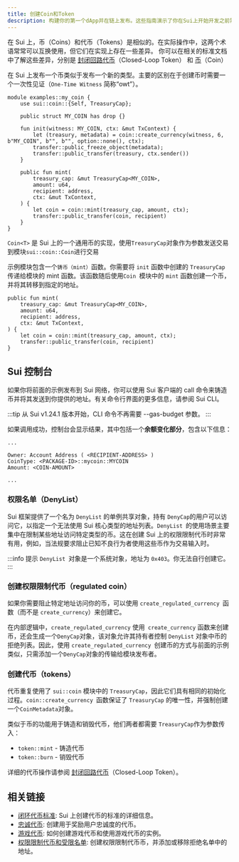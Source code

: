 ```yaml
---
title: 创建Coin和Token
description: 构建你的第一个dApp并在链上发布。这些指南演示了你在Sui上开始开发之前需要了解的基础知识。
---
```


在 Sui 上，币（Coins）和代币（Tokens）是相似的。在实际操作中，这两个术语常常可以互换使用，但它们在实现上存在一些差异。
你可以在相关的标准文档中了解这些差异，分别是 [封闭回路代币](https://docs.sui.io/standards/closed-loop-token)（Closed-Loop Token） 和 [币](https://docs.sui.io/standards/coin)（Coin）

在 Sui 上发布一个币类似于发布一个新的类型。主要的区别在于创建币时需要一个一次性见证（`One-Time Witness` 简称“owt”）。

```move
module examples::my_coin {
    use sui::coin::{Self, TreasuryCap};

    public struct MY_COIN has drop {}

    fun init(witness: MY_COIN, ctx: &mut TxContext) {
        let (treasury, metadata) = coin::create_currency(witness, 6, b"MY_COIN", b"", b"", option::none(), ctx);
        transfer::public_freeze_object(metadata);
        transfer::public_transfer(treasury, ctx.sender())
    }

    public fun mint(
        treasury_cap: &mut TreasuryCap<MY_COIN>,
        amount: u64,
        recipient: address,
        ctx: &mut TxContext,
    ) {
        let coin = coin::mint(treasury_cap, amount, ctx);
        transfer::public_transfer(coin, recipient)
    }
}

```

`Coin<T>` 是 Sui 上的一个通用币的实现，使用`TreasuryCap`对象作为参数发送交易到模块`sui::coin::Coin`进行交易

示例模块包含一个`铸币（mint）`函数。你需要将 `init` 函数中创建的 `TreasuryCap `传递给模块的 mint 函数。该函数随后使用`Coin `模块中的 `mint` 函数创建一个币，并将其转移到指定的地址。

```move
public fun mint(
    treasury_cap: &mut TreasuryCap<MY_COIN>,
    amount: u64,
    recipient: address,
    ctx: &mut TxContext,
) {
    let coin = coin::mint(treasury_cap, amount, ctx);
    transfer::public_transfer(coin, recipient)
}
```

## Sui 控制台

如果你将前面的示例发布到 Sui 网络，你可以使用 Sui 客户端的 call 命令来铸造币并将其发送到你提供的地址。有关命令行界面的更多信息，请参阅 Sui CLI。

:::tip
从 Sui v1.24.1 版本开始，CLI 命令不再需要 --gas-budget 参数。
:::

如果调用成功，控制台会显示结果，其中包括一个**余额变化部分**，包含以下信息：

```move
...

Owner: Account Address ( <RECIPIENT-ADDRESS> )
CoinType: <PACKAGE-ID>::mycoin::MYCOIN
Amount: <COIN-AMOUNT>

...
```

### 权限名单（DenyList）

Sui 框架提供了一个名为 `DenyList` 的单例共享对象，持有 `DenyCap`的用户可以访问它，以指定一个无法使用 Sui 核心类型的地址列表。`DenyList `的使用场景主要集中在限制某些地址访问特定类型的币。这在创建 Sui 上的权限限制代币时非常有用，例如，当法规要求阻止已知不良行为者使用这些币作为交易输入时。

:::info
提示 `DenyList `对象是一个系统对象，地址为 `0x403`。你无法自行创建它。
:::

### 创建权限限制代币（regulated coin）

如果你需要阻止特定地址访问你的币，可以使用 `create_regulated_currency `函数（而不是 `create_currency`）来创建它。

在内部逻辑中，`create_regulated_currency` 使用` create_currency` 函数来创建币，还会生成一个`DenyCap`对象，该对象允许其持有者控制 `DenyList` 对象中币的拒绝列表。因此，使用 `create_regulated_currency `创建币的方式与前面的示例类似，只需添加一个`DenyCap`对象的传输给模块发布者。

### 创建代币（tokens）

代币重复使用了 `sui::coin` 模块中的 `TreasuryCap`，因此它们具有相同的初始化过程。`coin::create_currency `函数保证了 `TreasuryCap` 的唯一性，并强制创建一个`CoinMetadata`对象。

类似于币的功能用于铸造和销毁代币，他们两者都需要 `TreasuryCap`作为参数传入：

- `token::mint` - 铸造代币
- `token::burn` - 销毁代币

详细的代币操作请参阅 [封闭回路代币](https://docs.sui.io/standards/closed-loop-token)（Closed-Loop Token）。

## 相关链接

- [闭环代币标准](../../standards/closed-loop-token.mdx): Sui 上创建代币的标准的详细信息。
- [忠诚代币](./coin-token/loyalty-tokens.mdx): 创建用于奖励用户忠诚度的代币。
- [游戏代币](./coin-token/in-game-currency.mdx): 如何创建游戏代币和使用游戏代币的实例。
- [权限限制代币和受限名单](./coin-token/regulated-coin-and-deny-list.mdx): 创建权限限制代币币，并添加或移除拒绝名单中的地址。
